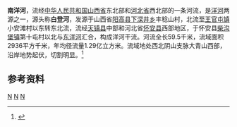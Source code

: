 '''南洋河'''，流经[[中华人民共和国|中华人民共和国]][[山西省|山西省]]东北部和[[河北省|河北省]]西北部的一条河流，是[[洋河_(永定河支流)|洋河]]两源之一，源头称'''白登河'''，发源于山西省[[阳高县|阳高县]][[下深井乡|下深井乡]]丰稔山村，北流至[[王官屯镇|王官屯镇]]小安滩村以东转东北流，流经[[天镇县|天镇县]]中部和河北省[[怀安县|怀安县]]西部地区，于怀安县[[柴沟堡镇|柴沟堡镇]]第十屯村以北与[[东洋河|东洋河]]汇合，构成洋河干流。河流全长59.5千米，流域面积2936平方千米，年均径流量1.29亿立方米。流域地处西北阴山支脉大青山西部，沿岸地势起伏，切割明显。<ref name="中国河湖大典">{{cite book zh |author=《[[中国河湖大典|中国河湖大典]]》编纂委员会 |title=《中国河湖大典·海河卷》 |format=M |edition=1 |location=北京 |publisher=中国水利水电出版社 |date=2013年1月 |pages=83页 |id= ISBN 978-7-5170-0563-6}}</ref>

==参考资料==
{{reflist}}

{{China-river-stub}}
[[Category:海河水系|N]]
[[Category:山西河流|N]]
[[Category:河北河流|N]]